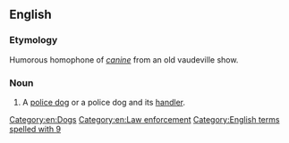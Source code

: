 ==English==

===Etymology===
Humorous homophone of ''[[canine]]'' from an old vaudeville show.

===Noun===
{{en-noun|head=K-9 [[unit]]}}

# {{context|US|lang=en}} A [[police dog]] or a police dog and its [[handler]].

[[Category:en:Dogs]]
[[Category:en:Law enforcement]]
[[Category:English terms spelled with 9]]